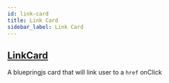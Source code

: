 ```yaml
---
id: link-card
title: Link Card
sidebar_label: Link Card
---
```


## [LinkCard](https://github.com/UW-Macrostrat/ui-components/blob/master/src/link-card.ts#L5)

A bluepringjs card that will link user to a `href` onClick
